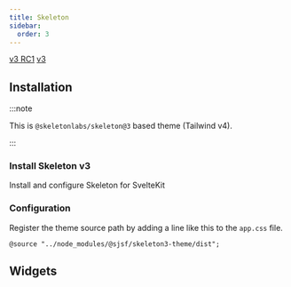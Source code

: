 ```yaml
---
title: Skeleton
sidebar:
  order: 3
---
```






<Picker>
  <a href="../skeleton/" data-active={false}>v3 RC1</a>
  <a href="." data-active={true}>v3</a>
</Picker>

## Installation

<Npm pkg={THEME_PACKAGES.skeleton3} />

:::note

This is `@skeletonlabs/skeleton@3` based theme (Tailwind v4).

:::

### Install Skeleton v3

<LinkButton href="https://www.skeleton.dev/docs/get-started/installation/sveltekit" variant='secondary' target="_blank" icon="external">
  Install and configure Skeleton for SvelteKit
</LinkButton>

### Configuration

Register the theme source path by adding a line like this to the `app.css` file.

`@source "../node_modules/@sjsf/skeleton3-theme/dist";`

## Widgets

<Tabs>
  <TabItem label='Form'>
    <FormCard style={styles}>
      <Form client:only="svelte" />
    </FormCard>
  </TabItem>
  <TabItem label="JSON Schema" >
    <Code lang="json" code={JSON.stringify(schemas.schema, null, 2)} />
  </TabItem>
  <TabItem label="UI Schema">
    <Code lang="json" code={JSON.stringify(schemas.uiSchema, null, 2)} />
  </TabItem>
</Tabs>

